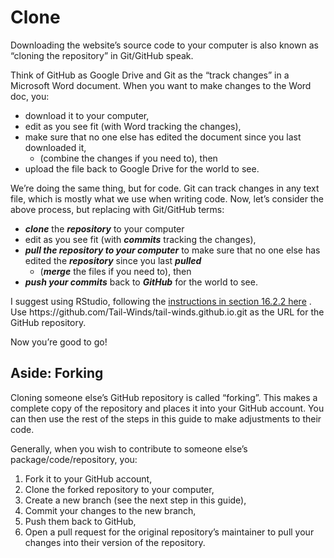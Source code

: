# Clone

Downloading the website's source code to your computer is also known as "cloning the repository" in Git/GitHub speak.

Think of GitHub as Google Drive and Git as the "track changes" in a Microsoft Word document. When you want to make changes to the Word doc, you:

-   download it to your computer,
-   edit as you see fit (with Word tracking the changes),
-   make sure that no one else has edited the document since you last downloaded it,
    -   (combine the changes if you need to), then
-   upload the file back to Google Drive for the world to see.

We're doing the same thing, but for code. Git can track changes in any text file, which is mostly what we use when writing code. Now, let's consider the above process, but replacing with Git/GitHub terms:

-   ***clone*** the ***repository*** to your computer
-   edit as you see fit (with ***commits*** tracking the changes),
-   ***pull the repository to your computer*** to make sure that no one else has edited the ***repository*** since you last ***pulled***
    -   (***merge*** the files if you need to), then
-   ***push your commits*** back to ***GitHub*** for the world to see.

I suggest using RStudio, following the [instructions in section 16.2.2 here](https://happygitwithr.com/existing-github-first.html#rstudio-ide-1) . Use https://github.com/Tail-Winds/tail-winds.github.io.git as the URL for the GitHub repository.

Now you're good to go!

## Aside: Forking

Cloning someone else's GitHub repository is called "forking". This makes a complete copy of the repository and places it into your GitHub account. You can then use the rest of the steps in this guide to make adjustments to their code.

Generally, when you wish to contribute to someone else's package/code/repository, you:

1.  Fork it to your GitHub account,
2.  Clone the forked repository to your computer,
3.  Create a new branch (see the next step in this guide),
4.  Commit your changes to the new branch,
5.  Push them back to GitHub,
6.  Open a pull request for the original repository's maintainer to pull your changes into their version of the repository.
